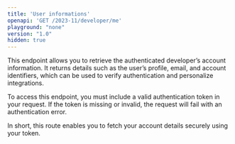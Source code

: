 ```yaml
---
title: 'User informations'
openapi: 'GET /2023-11/developer/me'
playground: "none"
version: "1.0"
hidden: true
---
```


This endpoint allows you to retrieve the authenticated developer’s account information.
It returns details such as the user’s profile, email, and account identifiers, which can be used to verify authentication and personalize integrations.

To access this endpoint, you must include a valid authentication token in your request.
If the token is missing or invalid, the request will fail with an authentication error.

In short, this route enables you to fetch your account details securely using your token.